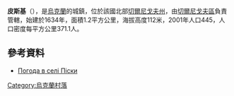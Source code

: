 {{coord|51|28|11|N|31|26|26|E|scale:100000|display=title}}

'''皮斯基'''（{{lang-uk|Піски}}），是[[烏克蘭|烏克蘭]]的城鎮，位於該國北部[[切爾尼戈夫州|切爾尼戈夫州]]，由[[切爾尼戈夫區|切爾尼戈夫區]]負責管轄，始建於1634年，面積1.2平方公里，海拔高度112米，2001年人口445，人口密度每平方公里371.1人。

==參考資料==
* [http://weather.in.ua/ua/chernigovskaja/20694 Погода в селі Піски] {{Wayback|url=http://weather.in.ua/ua/chernigovskaja/20694 |date=20160808140135 }}

{{Ukraine-geo-stub}}
[[Category:烏克蘭村落|Category:烏克蘭村落]]